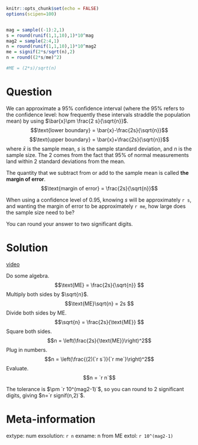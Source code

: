 ```r
knitr::opts_chunk$set(echo = FALSE)
options(scipen=100)


mag = sample((-1):2,1)
s = round(runif(1,1,10),1)*10^mag
mag2 = sample(2:4,1)
n = round(runif(1,1,10),1)*10^mag2
me = signif(2*s/sqrt(n),2)
n = round((2*s/me)^2)

#ME = (2*s)/sqrt(n)
```

Question
========

We can approximate a 95% confidence interval (where the 95% refers to the confidence level: how frequently these intervals straddle the population mean) by using $\bar{x}\pm \frac{2 s}{\sqrt{n}}$.
$$\text{lower boundary} = \bar{x}-\frac{2s}{\sqrt{n}}$$
$$\text{upper boundary} = \bar{x}+\frac{2s}{\sqrt{n}}$$
where $\bar{x}$ is the sample mean, $s$ is the sample standard deviation, and $n$ is the sample size. The 2 comes from the fact that 95% of normal measurements land within 2 standard deviations from the mean.

The quantity that we subtract from or add to the sample mean is called **the margin of error**.
$$\text{margin of error} = \frac{2s}{\sqrt{n}}$$

When using a confidence level of 0.95, knowing $s$ will be approximately `r s`, and wanting the margin of error to be approximately `r me`, how large does the sample size need to be?

You can round your answer to two significant digits.



Solution
========

[video](https://vimeo.com/531950516){target="_blank"}

Do some algebra.
$$\text{ME} = \frac{2s}{\sqrt{n}} $$
Multiply both sides by $\sqrt{n}$.
$$\text{ME}\sqrt{n} = 2s $$
Divide both sides by $\text{ME}$.
$$\sqrt{n} = \frac{2s}{\text{ME}} $$
Square both sides.
$$n  = \left(\frac{2s}{\text{ME}}\right)^2$$
Plug in numbers.
$$n  = \left(\frac{(2)(`r s`)}{`r me`}\right)^2$$
Evaluate.
$$n  = `r n`$$

The tolerance is $\pm `r 10^(mag2-1)`$, so you can round to 2 significant digits, giving $n=`r signif(n,2)`$.


Meta-information
================
extype: num
exsolution: `r n`
exname: n from ME
extol: `r 10^(mag2-1)`

